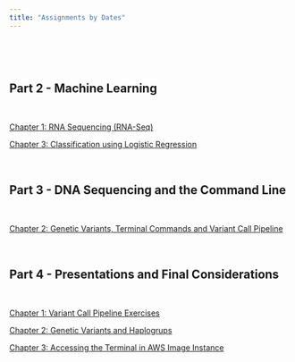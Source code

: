 ```yaml
---
title: "Assignments by Dates"
---
```


\

\

## **Part 2 - Machine Learning**


\

<a href="exercises/exercises#part-2-machine-learning" > Chapter 1: RNA Sequencing (RNA-Seq)</a>



<a href="exercises/exercises.html#chapter-1-classification" > Chapter 3: Classification using Logistic Regression</a>


\


## **Part 3 - DNA Sequencing and the Command Line**



\

<a href="exercises/exercises#chapter-2-introductory-commands-in-command-line-or-terminal" > Chapter 2: Genetic Variants, Terminal Commands and Variant Call Pipeline</a>


\

## **Part 4 - Presentations and Final Considerations**


\
          
<a href="exercises/exercises#chapter-2-variant-call-pipeline" > Chapter 1: Variant Call Pipeline Exercises</a>

          
<a href="exercises/exercises#chapter-1-genetic-variants-and-haplogroups" > Chapter 2: Genetic Variants and Haplogrups</a>


<a href="exercises/exercises#chapter-3-accessing-the-terminal-in-aws-image-instance" > Chapter 3: Accessing the Terminal in AWS Image Instance</a>

